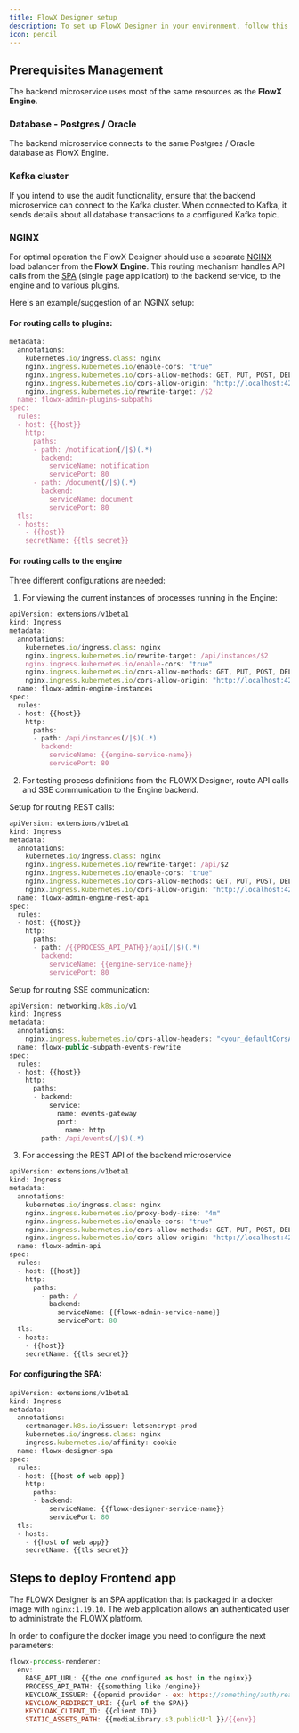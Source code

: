 ```yaml
---
title: FlowX Designer setup
description: To set up FlowX Designer in your environment, follow this guide.
icon: pencil
---
```


## Prerequisites Management

The backend microservice uses most of the same resources as the **FlowX Engine**.

### Database - Postgres / Oracle

The backend microservice connects to the same Postgres / Oracle database as FlowX Engine.

### Kafka cluster

If you intend to use the audit functionality, ensure that the backend microservice can connect to the Kafka cluster. When connected to Kafka, it sends details about all database transactions to a configured Kafka topic.

### NGINX

For optimal operation the FlowX Designer should use a separate [NGINX](../4.0/docs/platform-overview/frameworks-and-standards/event-driven-architecture-frameworks/intro-to-nginx) load balancer from the **FlowX Engine**. This routing mechanism handles API calls from the [SPA](./designer-setup-guide#for-configuring-the-spa) (single page application) to the backend service, to the engine and to various plugins.

Here's an example/suggestion of an NGINX setup:

#### For routing calls to plugins:

```jsx
metadata:
  annotations:
    kubernetes.io/ingress.class: nginx
    nginx.ingress.kubernetes.io/enable-cors: "true"
    nginx.ingress.kubernetes.io/cors-allow-methods: GET, PUT, POST, DELETE, PATCH
    nginx.ingress.kubernetes.io/cors-allow-origin: "http://localhost:4200,http://localhost:80,http://localhost:8080"
    nginx.ingress.kubernetes.io/rewrite-target: /$2
  name: flowx-admin-plugins-subpaths
spec:
  rules:
  - host: {{host}}
    http:
      paths:
      - path: /notification(/|$)(.*)
        backend:
          serviceName: notification
          servicePort: 80
      - path: /document(/|$)(.*)
        backend:
          serviceName: document
          servicePort: 80
  tls:
  - hosts:
    - {{host}}
    secretName: {{tls secret}}
```

#### For routing calls to the engine

Three different configurations are needed:

1. For viewing the current instances of processes running in the Engine:

```jsx
apiVersion: extensions/v1beta1
kind: Ingress
metadata:
  annotations:
    kubernetes.io/ingress.class: nginx
    nginx.ingress.kubernetes.io/rewrite-target: /api/instances/$2
    nginx.ingress.kubernetes.io/enable-cors: "true"
    nginx.ingress.kubernetes.io/cors-allow-methods: GET, PUT, POST, DELETE, PATCH
    nginx.ingress.kubernetes.io/cors-allow-origin: "http://localhost:4200,http://localhost:80,http://localhost:8080"
  name: flowx-admin-engine-instances
spec:
  rules:
  - host: {{host}}
    http:
      paths:
      - path: /api/instances(/|$)(.*)
        backend:
          serviceName: {{engine-service-name}}
          servicePort: 80
```

2. For testing process definitions from the FLOWX Designer, route API calls and SSE communication to the Engine backend.

Setup for routing REST calls:

```jsx
apiVersion: extensions/v1beta1
kind: Ingress
metadata:
  annotations:
    kubernetes.io/ingress.class: nginx
    nginx.ingress.kubernetes.io/rewrite-target: /api/$2
    nginx.ingress.kubernetes.io/enable-cors: "true"
    nginx.ingress.kubernetes.io/cors-allow-methods: GET, PUT, POST, DELETE, PATCH
    nginx.ingress.kubernetes.io/cors-allow-origin: "http://localhost:4200,http://localhost:80,http://localhost:8080"
  name: flowx-admin-engine-rest-api
spec:
  rules:
  - host: {{host}}
    http:
      paths:
      - path: /{{PROCESS_API_PATH}}/api(/|$)(.*)
        backend:
          serviceName: {{engine-service-name}}
          servicePort: 80
```

Setup for routing SSE communication:

```jsx
apiVersion: networking.k8s.io/v1
kind: Ingress
metadata:
  annotations:
    nginx.ingress.kubernetes.io/cors-allow-headers: "<your_defaultCorsAllowHeaders_value>"
  name: flowx-public-subpath-events-rewrite
spec:
  rules:
  - host: {{host}}
    http:
      paths:
      - backend:
          service:
            name: events-gateway
            port:
              name: http
        path: /api/events(/|$)(.*)
```

3. For accessing the REST API of the backend microservice

```jsx
apiVersion: extensions/v1beta1
kind: Ingress
metadata:
  annotations:
    kubernetes.io/ingress.class: nginx
    nginx.ingress.kubernetes.io/proxy-body-size: "4m"
    nginx.ingress.kubernetes.io/enable-cors: "true"
    nginx.ingress.kubernetes.io/cors-allow-methods: GET, PUT, POST, DELETE, PATCH
    nginx.ingress.kubernetes.io/cors-allow-origin: "http://localhost:4200,http://localhost:80,http://localhost:8080"
  name: flowx-admin-api
spec:
  rules:
  - host: {{host}}
    http:
      paths:
        - path: /
          backend:
            serviceName: {{flowx-admin-service-name}}
            servicePort: 80
  tls:
  - hosts:
    - {{host}}
    secretName: {{tls secret}}
```

#### For configuring the SPA:

```jsx
apiVersion: extensions/v1beta1
kind: Ingress
metadata:
  annotations:
    certmanager.k8s.io/issuer: letsencrypt-prod
    kubernetes.io/ingress.class: nginx
    ingress.kubernetes.io/affinity: cookie
  name: flowx-designer-spa
spec:
  rules:
  - host: {{host of web app}}
    http:
      paths:
      - backend:
          serviceName: {{flowx-designer-service-name}}
          servicePort: 80
  tls:
  - hosts:
    - {{host of web app}}
    secretName: {{tls secret}}
```

## Steps to deploy Frontend app

The FLOWX Designer is an SPA application that is packaged in a docker image with `nginx:1.19.10`. The web application allows an authenticated user to administrate the FLOWX platform.

In order to configure the docker image you need to configure the next parameters:

```jsx
flowx-process-renderer:
  env:
    BASE_API_URL: {{the one configured as host in the nginx}}
    PROCESS_API_PATH: {{something like /engine}}
    KEYCLOAK_ISSUER: {{openid provider - ex: https://something/auth/realms/realmName}}
    KEYCLOAK_REDIRECT_URI: {{url of the SPA}}
    KEYCLOAK_CLIENT_ID: {{client ID}}
    STATIC_ASSETS_PATH: {{mediaLibrary.s3.publicUrl }}/{{env}}
```
